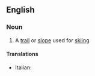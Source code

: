 ==English==

===Noun===
{{en-noun|head=[[ski]] [[run]]}}

# {{sports}} A [[trail]] or [[slope]] used for [[skiing]]

====Translations====
{{trans-top|trail for skiing}}
* Italian: {{t+|it|pista|f}}
{{trans-mid}}
{{trans-bottom}}